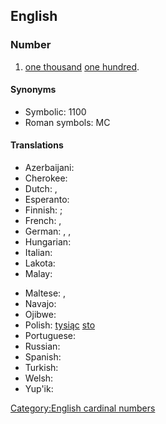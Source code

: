 {{rfd|en|multiple of parts}}
==English==

===Number===
{{head|en|numeral}}

# [[one thousand]] [[one hundred]].

====Synonyms====
* Symbolic: 1100
* Roman symbols: MC

====Translations====
{{trans-top|one thousand one hundred}}
* Azerbaijani: {{t|az|min yüz}}
* Cherokee: {{t|chr|ᏐᏬ ᎢᏯᎦᏴᎵ ᏍᎪᎯᏥᏆ}}
* Dutch: {{t+|nl|elfhonderd|f}}, {{t|nl|[[duizend]] [[honderd]]}}
* Esperanto: {{t|eo|mil cent}}
* Finnish: {{t|fi|[[yksitoista]][[sataa]]}} {{qualifier|archaic}}; {{t|fi|[[tuhat]][[sata]]}}
* French: {{t|fr|mille cent}}, {{t|fr|onze cent}}
* German: {{t+|de|elfhundert|f}}, {{t+|de|eintausendeinhundert}}, {{t+|de|tausendeinhundert}}
* Hungarian: {{t+|hu|ezeregyszáz}}
* Italian: {{t+|it|millecento}}
* Lakota: {{t|lkt|kȟoktá sáŋm opáwiŋǧe}}
* Malay: {{t|ms|seribu seratus}}
{{trans-mid}}
* Maltese: {{t|mt|ħdax-il mija}}, {{t|mt|elf u mija}}
* Navajo: {{t|nv|tʼááłáhádí mííl tʼááłáhádí neeznádiin}}
* Ojibwe: {{t|oj|midaaswaak ashi-ingodwaak}}
* Polish: [[tysiąc]] [[sto]]
* Portuguese: {{t|pt|mil e cem}}
* Russian: {{t|ru|ты́сяча сто}}
* Spanish: {{t|es|mil ciento}}
* Turkish: {{t|tr|bin yüz}}
* Welsh: {{t|cy|cant a mil}}
* Yup'ik: {{t|esu|tiissitsaaq yuinaat talliman}}
{{trans-bottom}}

[[Category:English cardinal numbers]]